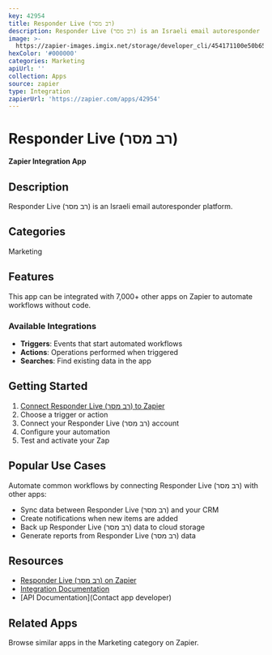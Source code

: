 ```yaml
---
key: 42954
title: Responder Live (רב מסר)
description: Responder Live (רב מסר) is an Israeli email autoresponder platform.
image: >-
  https://zapier-images.imgix.net/storage/developer_cli/454171100e50b65174f8e36afa7d48ba.png?auto=format%2Ccompress&ixlib=python-3.0.0&q=50
hexColor: '#000000'
categories: Marketing
apiUrl: ''
collection: Apps
source: zapier
type: Integration
zapierUrl: 'https://zapier.com/apps/42954'
---
```

# Responder Live (רב מסר)

**Zapier Integration App**

## Description

Responder Live (רב מסר) is an Israeli email autoresponder platform.

## Categories

Marketing

## Features

This app can be integrated with 7,000+ other apps on Zapier to automate workflows without code.

### Available Integrations

- **Triggers**: Events that start automated workflows
- **Actions**: Operations performed when triggered
- **Searches**: Find existing data in the app

## Getting Started

1. [Connect Responder Live (רב מסר) to Zapier](https://zapier.com/apps/42954)
2. Choose a trigger or action
3. Connect your Responder Live (רב מסר) account
4. Configure your automation
5. Test and activate your Zap

## Popular Use Cases

Automate common workflows by connecting Responder Live (רב מסר) with other apps:

- Sync data between Responder Live (רב מסר) and your CRM
- Create notifications when new items are added
- Back up Responder Live (רב מסר) data to cloud storage
- Generate reports from Responder Live (רב מסר) data

## Resources

- [Responder Live (רב מסר) on Zapier](https://zapier.com/apps/42954)
- [Integration Documentation](https://zapier.com/apps/42954/integrations)
- [API Documentation](Contact app developer)

## Related Apps

Browse similar apps in the Marketing category on Zapier.
